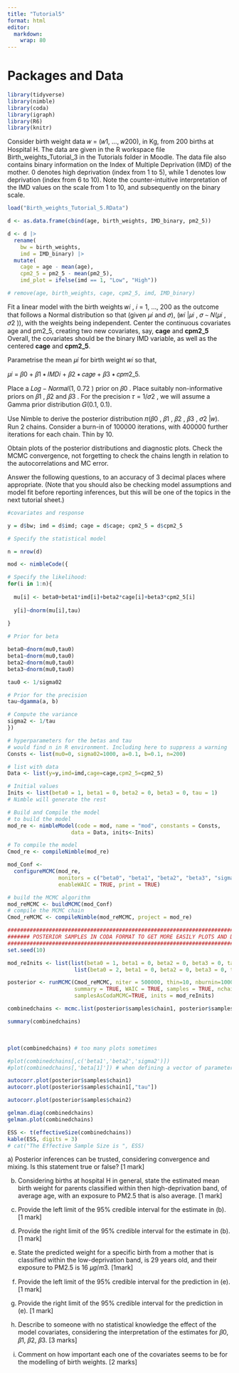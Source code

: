 ```yaml
---
title: "Tutorial5"
format: html
editor: 
  markdown: 
    wrap: 80
---
```


# Packages and Data

```r
library(tidyverse)
library(nimble)
library(coda)
library(igraph)
library(R6)
library(knitr)
```

Consider birth weight data 𝑤 = (𝑤1, ..., 𝑤200), in Kg, from 200 births at
Hospital H. The data are given in the R workspace file Birth_weights_Tutorial_3
in the Tutorials folder in Moodle. The data file also contains binary
information on the Index of Multiple Deprivation (IMD) of the mother. 0 denotes
high deprivation (index from 1 to 5), while 1 denotes low deprivation (index
from 6 to 10). Note the counter-intuitive interpretation of the IMD values on
the scale from 1 to 10, and subsequently on the binary scale.

```r
load("Birth_weights_Tutorial_5.RData")

d <- as.data.frame(cbind(age, birth_weights, IMD_binary, pm2_5))

d <- d |>
  rename(
    bw = birth_weights,
    imd = IMD_binary) |>
  mutate(
    cage = age - mean(age),
    cpm2_5 = pm2_5 - mean(pm2_5),
    imd_plot = ifelse(imd == 1, "Low", "High"))

# remove(age, birth_weights, cage, cpm2_5, imd, IMD_binary)
```

Fit a linear model with the birth weights 𝑤𝑖 , 𝑖 = 1, ..., 200 as the outcome
that follows a Normal distribution so that (given 𝜇𝑖 and 𝜎), (𝑤𝑖 \|𝜇𝑖 , 𝜎 ∼ 𝑁(𝜇𝑖
, 𝜎2 )), with the weights being independent. Center the continuous covariates
age and pm2_5, creating two new covariates, say, **cage** and **cpm2_5**
Overall, the covariates should be the binary IMD variable, as well as the
centered **cage** and **cpm2_5**.

Parametrise the mean 𝜇𝑖 for birth weight 𝑤𝑖 so that,

𝜇𝑖 = 𝛽0 + 𝛽1 ∗ 𝐼𝑀𝐷𝑖 + 𝛽2 ∗ 𝑐𝑎𝑔𝑒 + 𝛽3 ∗ 𝑐𝑝𝑚2_5.

Place a 𝐿𝑜𝑔 − 𝑁𝑜𝑟𝑚𝑎𝑙(1, 0.72 ) prior on 𝛽0 . Place suitably non-informative
priors on 𝛽1 , 𝛽2 and 𝛽3 . For the precision 𝜏 = 1/𝜎2 , we will assume a Gamma
prior distribution 𝐺(0.1, 0.1).

Use Nimble to derive the posterior distribution 𝜋(𝛽0 , 𝛽1 , 𝛽2 , 𝛽3 , 𝜎2 \|𝑤).
Run 2 chains. Consider a burn-in of 100000 iterations, with 400000 further
iterations for each chain. Thin by 10.

Obtain plots of the posterior distributions and diagnostic plots. Check the MCMC
convergence, not forgetting to check the chains length in relation to the
autocorrelations and MC error.

Answer the following questions, to an accuracy of 3 decimal places where
appropriate. (Note that you should also be checking model assumptions and model
fit before reporting inferences, but this will be one of the topics in the next
tutorial sheet.)

```r
#covariates and response

y = d$bw; imd = d$imd; cage = d$cage; cpm2_5 = d$cpm2_5

# Specify the statistical model

n = nrow(d)

mod <- nimbleCode({

# Specify the likelihood:
for(i in 1:n){
  
  mu[i] <- beta0+beta1*imd[i]+beta2*cage[i]+beta3*cpm2_5[i]
  
  y[i]~dnorm(mu[i],tau)
  
}

# Prior for beta

beta0~dnorm(mu0,tau0)
beta1~dnorm(mu0,tau0)
beta2~dnorm(mu0,tau0)
beta3~dnorm(mu0,tau0)

tau0 <- 1/sigma02

# Prior for the precision
tau~dgamma(a, b)

# Compute the variance
sigma2 <- 1/tau
})
```

```r
# hyperparameters for the betas and tau
# would find n in R environment. Including here to suppress a warning
Consts <- list(mu0=0, sigma02=1000, a=0.1, b=0.1, n=200)

# list with data
Data <- list(y=y,imd=imd,cage=cage,cpm2_5=cpm2_5)

# Initial values
Inits <- list(beta0 = 1, beta1 = 0, beta2 = 0, beta3 = 0, tau = 1) 
# Nimble will generate the rest 

# Build and Compile the model
# to build the model
mod_re <- nimbleModel(code = mod, name = "mod", constants = Consts,
                    data = Data, inits<-Inits)

# To compile the model
Cmod_re <- compileNimble(mod_re)
```

```r
mod_Conf <- 
  configureMCMC(mod_re,
                monitors = c("beta0", "beta1", "beta2", "beta3", "sigma2", "tau"),
                enableWAIC = TRUE, print = TRUE) 
```

```r
# build the MCMC algorithm
mod_reMCMC <- buildMCMC(mod_Conf)
# compile the MCMC chain 
Cmod_reMCMC <- compileNimble(mod_reMCMC, project = mod_re)
```

```r
####################################################################################
####### POSTERIOR SAMPLES IN CODA FORMAT TO GET MORE EASILY PLOTS AND DIAGNOSTICS  #
####################################################################################
set.seed(10)

mod_reInits <- list(list(beta0 = 1, beta1 = 0, beta2 = 0, beta3 = 0, tau = 1), 
                     list(beta0 = 2, beta1 = 0, beta2 = 0, beta3 = 0, tau = 0.5))

posterior <- runMCMC(Cmod_reMCMC, niter = 500000, thin=10, nburnin=100000, 
                     summary = TRUE, WAIC = TRUE, samples = TRUE, nchains=2, 
                     samplesAsCodaMCMC=TRUE, inits = mod_reInits) 

combinedchains <- mcmc.list(posterior$samples$chain1, posterior$samples$chain2)
```

```r
summary(combinedchains)
```

\

```r
plot(combinedchains) # too many plots sometimes
```

```r
#plot(combinedchains[,c('beta1','beta2','sigma2')]) 
#plot(combinedchains[,'beta[1]']) # when defining a vector of parameters

autocorr.plot(posterior$samples$chain1)
autocorr.plot(posterior$samples$chain1[,"tau"])

autocorr.plot(posterior$samples$chain2)
```

```r
gelman.diag(combinedchains)
gelman.plot(combinedchains)
```

```r
ESS <- t(effectiveSize(combinedchains))
kable(ESS, digits = 3)
# cat("The Effective Sample Size is ", ESS)
```

a\) Posterior inferences can be trusted, considering convergence and mixing. Is
this statement true or false? \[1 mark\]

b)  Considering births at hospital H in general, state the estimated mean birth
    weight for parents classified within then high-deprivation band, of average
    age, with an exposure to PM2.5 that is also average. \[1 mark\]

c)  Provide the left limit of the 95% credible interval for the estimate in (b).
    \[1 mark\]

d)  Provide the right limit of the 95% credible interval for the estimate in
    (b). \[1 mark\]

e)  State the predicted weight for a specific birth from a mother that is
    classified within the low-deprivation band, is 29 years old, and their
    exposure to PM2.5 is 16 𝜇𝑔/𝑚3. \[1mark\]

f)  Provide the left limit of the 95% credible interval for the prediction in
    (e). \[1 mark\]

g)  Provide the right limit of the 95% credible interval for the prediction in
    (e). \[1 mark\]

h)  Describe to someone with no statistical knowledge the effect of the model
    covariates, considering the interpretation of the estimates for 𝛽0, 𝛽1, 𝛽2,
    𝛽3. \[3 marks\]

i)  Comment on how important each one of the covariates seems to be for the
    modelling of birth weights. \[2 marks\]
